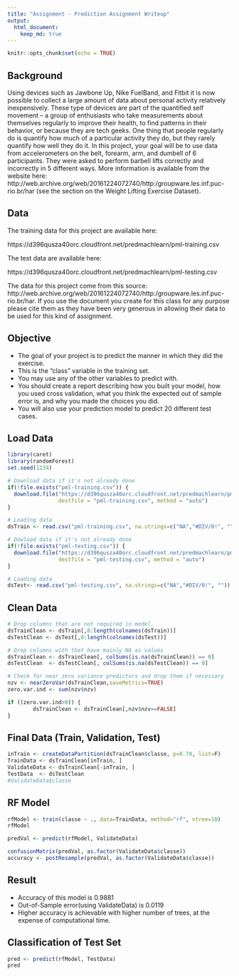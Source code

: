 ---
title: "Assignment - Prediction Assignment Writeup"
output: 
  html_document:
    keep_md: true 
---

```{r setup, include=FALSE}
knitr::opts_chunk$set(echo = TRUE)
```

## Background

Using devices such as Jawbone Up, Nike FuelBand, and Fitbit it is now possible to collect a large amount of data about personal activity relatively inexpensively. These type of devices are part of the quantified self movement – a group of enthusiasts who take measurements about themselves regularly to improve their health, to find patterns in their behavior, or because they are tech geeks. One thing that people regularly do is quantify how much of a particular activity they do, but they rarely quantify how well they do it. In this project, your goal will be to use data from accelerometers on the belt, forearm, arm, and dumbell of 6 participants. They were asked to perform barbell lifts correctly and incorrectly in 5 different ways. More information is available from the website here: http://web.archive.org/web/20161224072740/http:/groupware.les.inf.puc-rio.br/har (see the section on the Weight Lifting Exercise Dataset).

## Data

The training data for this project are available here:

https://d396qusza40orc.cloudfront.net/predmachlearn/pml-training.csv

The test data are available here:

https://d396qusza40orc.cloudfront.net/predmachlearn/pml-testing.csv

The data for this project come from this source: http://web.archive.org/web/20161224072740/http:/groupware.les.inf.puc-rio.br/har. If you use the document you create for this class for any purpose please cite them as they have been very generous in allowing their data to be used for this kind of assignment.

## Objective

* The goal of your project is to predict the manner in which they did the exercise. 
* This is the "class" variable in the training set. 
* You may use any of the other variables to predict with. 
* You should create a report describing how you built your model, how you used cross validation, what you think the      expected out of sample error is, and why you made the choices you did. 
* You will also use your prediction model to predict 20 different test cases.


## Load Data

```{r library, echo=TRUE}
library(caret)
library(randomForest)
set.seed(1234)
```

```{r Load Data, echo=TRUE}
# Download data if it's not already done
if(!file.exists("pml-training.csv")) {
  download.file("https://d396qusza40orc.cloudfront.net/predmachlearn/pml-training.csv",
                destfile = "pml-training.csv", method = "auto")
}

# Loading data
dsTrain <- read.csv("pml-training.csv", na.strings=c("NA","#DIV/0!", ""))

# Dowload data if it's not already done
if(!file.exists("pml-testing.csv")) {
  download.file("https://d396qusza40orc.cloudfront.net/predmachlearn/pml-testing.csv",
                destfile = "pml-testing.csv", method = "auto")
}

# Loading data
dsTest<- read.csv("pml-testing.csv", na.strings=c("NA","#DIV/0!", ""))

```

## Clean Data

```{r Clean Data, echo=TRUE}
# Drop columns that are not required in model.
dsTrainClean <- dsTrain[,8:length(colnames(dsTrain))]
dsTestClean <- dsTest[,8:length(colnames(dsTest))]

# Drop columns with that have mainly NA as values
dsTrainClean <- dsTrainClean[, colSums(is.na(dsTrainClean)) == 0] 
dsTestClean  <- dsTestClean[, colSums(is.na(dsTestClean)) == 0]

# Check for near zero variance predictors and drop them if necessary
nzv <- nearZeroVar(dsTrainClean,saveMetrics=TRUE)
zero.var.ind <- sum(nzv$nzv)

if ((zero.var.ind>0)) {
        dsTrainClean <- dsTrainClean[,nzv$nzv==FALSE]
}
```


## Final Data (Train, Validation, Test)

```{r Final Data, echo=TRUE}
inTrain <- createDataPartition(dsTrainClean$classe, p=0.70, list=F)
TrainData <- dsTrainClean[inTrain, ]
ValidateData <- dsTrainClean[-inTrain, ]
TestData  <- dsTestClean 
#ValidateData$classe
```

## RF Model

```{r RF Model, echo=TRUE}
rfModel <- train(classe ~ ., data=TrainData, method="rf", ntree=10)
rfModel

predVal <- predict(rfModel, ValidateData)

confusionMatrix(predVal, as.factor(ValidateData$classe))
accuracy <- postResample(predVal, as.factor(ValidateData$classe))
```
## Result

* Accuracy of this model is 0.9881
* Out-of-Sample error(using ValidateData) is 0.0119
* Higher accuracy is achievable with higher number of trees, at the expense of computational time.


## Classification of Test Set
```{r Classification, echo=TRUE}
pred <- predict(rfModel, TestData)
pred
```
